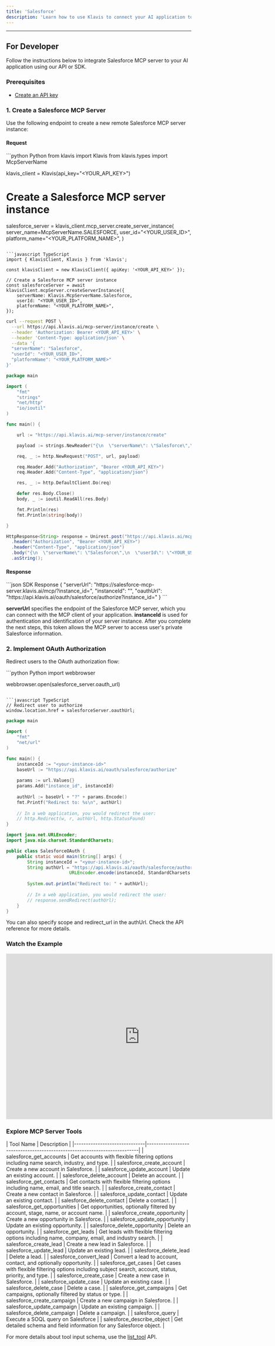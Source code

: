 ```yaml
---
title: 'Salesforce'
description: 'Learn how to use Klavis to connect your AI application to Salesforce MCP Server'
---
```



<NoCodeSnippet />

---

## For Developer

Follow the instructions below to integrate Salesforce MCP server to your AI application using our API or SDK.

### Prerequisites

- [Create an API key](https://www.klavis.ai/home/api-keys)

### 1. Create a Salesforce MCP Server

Use the following endpoint to create a new remote Salesforce MCP server instance:

#### Request
<CodeGroup>
```python Python
from klavis import Klavis
from klavis.types import McpServerName

klavis_client = Klavis(api_key="<YOUR_API_KEY>")

# Create a Salesforce MCP server instance
salesforce_server = klavis_client.mcp_server.create_server_instance(
    server_name=McpServerName.SALESFORCE,
    user_id="<YOUR_USER_ID>",
    platform_name="<YOUR_PLATFORM_NAME>",
)
```

```javascript TypeScript
import { KlavisClient, Klavis } from 'klavis';

const klavisClient = new KlavisClient({ apiKey: '<YOUR_API_KEY>' });

// Create a Salesforce MCP server instance
const salesforceServer = await klavisClient.mcpServer.createServerInstance({
    serverName: Klavis.McpServerName.Salesforce,
    userId: "<YOUR_USER_ID>",
    platformName: "<YOUR_PLATFORM_NAME>",
});
```

```bash cURL
curl --request POST \
  --url https://api.klavis.ai/mcp-server/instance/create \
  --header 'Authorization: Bearer <YOUR_API_KEY>' \
  --header 'Content-Type: application/json' \
  --data '{
  "serverName": "Salesforce",
  "userId": "<YOUR_USER_ID>",
  "platformName": "<YOUR_PLATFORM_NAME>"
}'
```


```go Go
package main

import (
	"fmt"
	"strings"
	"net/http"
	"io/ioutil"
)

func main() {

	url := "https://api.klavis.ai/mcp-server/instance/create"

	payload := strings.NewReader("{\n  \"serverName\": \"Salesforce\",\n  \"userId\": \"<YOUR_USER_ID>\",\n  \"platformName\": \"<YOUR_PLATFORM_NAME>\"\n}")

	req, _ := http.NewRequest("POST", url, payload)

	req.Header.Add("Authorization", "Bearer <YOUR_API_KEY>")
	req.Header.Add("Content-Type", "application/json")

	res, _ := http.DefaultClient.Do(req)

	defer res.Body.Close()
	body, _ := ioutil.ReadAll(res.Body)

	fmt.Println(res)
	fmt.Println(string(body))

}
```

```java Java
HttpResponse<String> response = Unirest.post("https://api.klavis.ai/mcp-server/instance/create")
  .header("Authorization", "Bearer <YOUR_API_KEY>")
  .header("Content-Type", "application/json")
  .body("{\n  \"serverName\": \"Salesforce\",\n  \"userId\": \"<YOUR_USER_ID>\",\n  \"platformName\": \"<YOUR_PLATFORM_NAME>\"\n}")
  .asString();
```
</CodeGroup>

#### Response
<CodeGroup>
```json SDK Response
{
  "serverUrl": "https://salesforce-mcp-server.klavis.ai/mcp/?instance_id=<instance-id>",
  "instanceId": "<instance-id>",
  "oauthUrl": "https://api.klavis.ai/oauth/salesforce/authorize?instance_id=<instance-id>"
}
```
</CodeGroup>


<Check> **serverUrl** specifies the endpoint of the Salesforce MCP server, which you can connect with the MCP client of your application.</Check>
<Note> **instanceId** is used for authentication and identification of your server instance. After you complete the next steps, this token allows the MCP server to access user's private Salesforce information.</Note>


### 2. Implement OAuth Authorization

Redirect users to the OAuth authorization flow:

<CodeGroup>
```python Python
import webbrowser

webbrowser.open(salesforce_server.oauth_url)
```

```javascript TypeScript
// Redirect user to authorize
window.location.href = salesforceServer.oauthUrl;
```



```go Go
package main

import (
    "fmt"
    "net/url"
)

func main() {
    instanceId := "<your-instance-id>"
    baseUrl := "https://api.klavis.ai/oauth/salesforce/authorize"
    
    params := url.Values{}
    params.Add("instance_id", instanceId)
    
    authUrl := baseUrl + "?" + params.Encode()
    fmt.Printf("Redirect to: %s\n", authUrl)
    
    // In a web application, you would redirect the user:
    // http.Redirect(w, r, authUrl, http.StatusFound)
}
```

```java Java
import java.net.URLEncoder;
import java.nio.charset.StandardCharsets;

public class SalesforceOAuth {
    public static void main(String[] args) {
        String instanceId = "<your-instance-id>";
        String authUrl = "https://api.klavis.ai/oauth/salesforce/authorize?instance_id=" + 
                        URLEncoder.encode(instanceId, StandardCharsets.UTF_8);
        
        System.out.println("Redirect to: " + authUrl);
        
        // In a web application, you would redirect the user:
        // response.sendRedirect(authUrl);
    }
}
```


</CodeGroup>

<Tip>
You can also specify scope and redirect_url in the authUrl. Check the API reference for more details.
</Tip>

### Watch the Example
<iframe
  width="725"
  height="450"
  src="https://www.youtube.com/embed/iJTe0tJFpKA"
  title="YouTube video player"
  frameBorder="0"
  allow="accelerometer; autoplay; clipboard-write; encrypted-media; gyroscope; picture-in-picture; web-share"
  allowFullScreen
></iframe>

### Explore MCP Server Tools

<Accordion title="Tools Information">
| Tool Name                    | Description                                                              |
|------------------------------|--------------------------------------------------------------------------|
| salesforce_get_accounts             | Get accounts with flexible filtering options including name search, industry, and type. |
| salesforce_create_account           | Create a new account in Salesforce.                                     |
| salesforce_update_account           | Update an existing account.                                              |
| salesforce_delete_account           | Delete an account.                                                       |
| salesforce_get_contacts             | Get contacts with flexible filtering options including name, email, and title search. |
| salesforce_create_contact           | Create a new contact in Salesforce.                                     |
| salesforce_update_contact           | Update an existing contact.                                              |
| salesforce_delete_contact           | Delete a contact.                                                        |
| salesforce_get_opportunities        | Get opportunities, optionally filtered by account, stage, name, or account name. |
| salesforce_create_opportunity       | Create a new opportunity in Salesforce.                                 |
| salesforce_update_opportunity       | Update an existing opportunity.                                          |
| salesforce_delete_opportunity       | Delete an opportunity.                                                   |
| salesforce_get_leads                | Get leads with flexible filtering options including name, company, email, and industry search. |
| salesforce_create_lead              | Create a new lead in Salesforce.                                        |
| salesforce_update_lead              | Update an existing lead.                                                 |
| salesforce_delete_lead              | Delete a lead.                                                           |
| salesforce_convert_lead             | Convert a lead to account, contact, and optionally opportunity.         |
| salesforce_get_cases                | Get cases with flexible filtering options including subject search, account, status, priority, and type. |
| salesforce_create_case              | Create a new case in Salesforce.                                        |
| salesforce_update_case              | Update an existing case.                                                 |
| salesforce_delete_case              | Delete a case.                                                           |
| salesforce_get_campaigns            | Get campaigns, optionally filtered by status or type.                   |
| salesforce_create_campaign          | Create a new campaign in Salesforce.                                    |
| salesforce_update_campaign          | Update an existing campaign.                                             |
| salesforce_delete_campaign          | Delete a campaign.                                                       |
| salesforce_query                    | Execute a SOQL query on Salesforce                                      |
| salesforce_describe_object          | Get detailed schema and field information for any Salesforce object.   |
</Accordion>

<Note>For more details about tool input schema, use the [list_tool](https://docs.klavis.ai/api-reference/mcp-server/list-tools) API.</Note> 